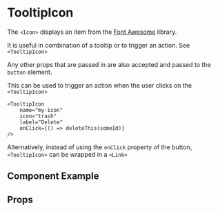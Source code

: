 
# TooltipIcon

The `<Icon>` displays an item from the <a href="https://fontawesome.com/v5/search" target="_blank">Font Awesome</a> library.

It is useful in combination of a tooltip or to trigger an action. See `<TooltipIcon>`

Any other props that are passed in are also accepted and passed to the `button` element.

This can be used to trigger an action when the user clicks on the `<TooltipIcon>`
```
<TooltipIcon
    name="my-icon"
    icon="trash"
    label="Delete"
    onClick={() => deleteThis(someId)}
/>
```

Alternatively, instead of using the `onClick` property of the button, `<TooltipIcon>` can be wrapped in a `<Link>`

<Link to="/new-page">
    <TooltipIcon icon="arrow" label="Go to the new page" />
</Link>

## Component Example
<Story
    id="atoms-tooltipicon--default"
/>

## Props
<Props of={TooltipIcon} />
